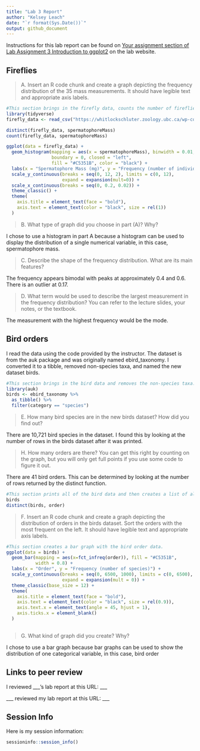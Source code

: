 ```yaml
---
title: "Lab 3 Report"
author: "Kelsey Leach"
date: "`r format(Sys.Date())`"
output: github_document
---
```


Instructions for this lab report can be found on [Your assignment section of Lab Assignment 3 Introduction to ggplot2](https://biol275-msum.github.io/introduction-to-ggplot2.html#your-assignment) on the lab website.

## Fireflies

> A. Insert an R code chunk and create a graph depicting the frequency distribution of the 35 mass measurements. It should have legible text and appropriate axis labels.

```r
#This section brings in the firefly data, counts the number of fireflies for each mass, and creates a histogram with the data.
library(tidyverse)
firefly_data <- read_csv("https://whitlockschluter.zoology.ubc.ca/wp-content/data/chapter02/chap02q19FireflySpermatophoreMass.csv")

distinct(firefly_data, spermatophoreMass)
count(firefly_data, spermatophoreMass)

ggplot(data = firefly_data) + 
  geom_histogram(mapping = aes(x = spermatophoreMass), binwidth = 0.01, 
                 boundary = 0, closed = "left",
                 fill = "#C5351B", color = "black") +
  labs(x = "Spermatophore Mass (mg)", y = "Frequency (number of individuals)") +
  scale_y_continuous(breaks = seq(0, 12, 2), limits = c(0, 12),
                     expand = expansion(mult=0)) +
  scale_x_continuous(breaks = seq(0, 0.2, 0.02)) +
  theme_classic() + 
  theme(
    axis.title = element_text(face = "bold"),
    axis.text = element_text(color = "black", size = rel(1))
  )


```




> B. What type of graph did you choose in part (A)? Why?

I chose to use a histogram in part A because a histogram can be used to display the distribution
of a single numerical variable, in this case, spermatophore mass.

> C. Describe the shape of the frequency distribution. What are its main features?

The frequency appears bimodal with peaks at approximately 0.4 and 0.6. There is an outlier at 0.17. 

> D. What term would be used to describe the largest measurement in the frequency distribution? You can refer to the lecture slides, your notes, or the textbook.

The measurement with the highest frequency would be the mode. 

## Bird orders

I read the data using the code provided by the instructor. The dataset is from the auk package and was originally named ebird_taxonomy. I converted it to a tibble, removed non-species taxa, and named the new dataset birds.

```r
#This section brings in the bird data and removes the non-species taxa. 
library(auk)                          
birds <- ebird_taxonomy %>%           
  as_tibble() %>%                     
  filter(category == "species")       
```

> E. How many bird species are in the new birds dataset? How did you find out?

There are 10,721 bird species in the dataset. I found this by looking at the number of rows in the birds dataset after it was printed. 

> H. How many orders are there? You can get this right by counting on the graph, but you will only get full points if you use some code to figure it out.

There are 41 bird orders. This can be determined by looking at the number of rows returned by the
distinct function. 
```r
#This section prints all of the bird data and then creates a list of all of the orders present in the data.
birds
distinct(birds, order)
```


> F. Insert an R code chunk and create a graph depicting the distribution of orders in the birds dataset. Sort the orders with the most frequent on the left. It should have legible text and appropriate axis labels.

```r
#This section creates a bar graph with the bird order data. 
ggplot(data = birds) +
  geom_bar(mapping = aes(x=fct_infreq(order)), fill = "#C5351B", 
           width = 0.8) +
  labs(x = "Order", y = "Frequency (number of species)") +
  scale_y_continuous(breaks = seq(0, 6500, 1000), limits = c(0, 6500), 
                     expand = expansion(mult = 0)) +
  theme_classic(base_size = 12) +
  theme(
    axis.title = element_text(face = "bold"), 
    axis.text = element_text(color = "black", size = rel(0.9)),
    axis.text.x = element_text(angle = 45, hjust = 1), 
    axis.ticks.x = element_blank()
  )
  
```


> G. What kind of graph did you create? Why?

I chose to use a bar graph because bar graphs can be used to show the distribution of one categorical variable, in this case, bird order

## Links to peer review

I reviewed \_\_\_'s lab report at this URL: \_\_\_

\_\_\_ reviewed my lab report at this URL: \_\_\_

## Session Info

Here is my session information:

```r
sessioninfo::session_info()
```
